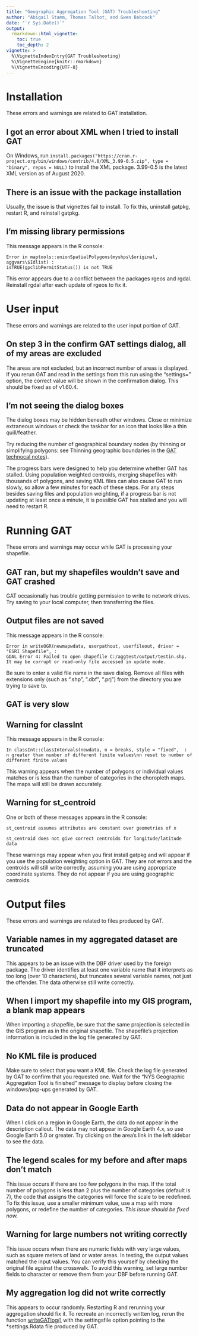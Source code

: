 ```yaml
---
title: "Geographic Aggregation Tool (GAT) Troubleshooting"
author: "Abigail Stamm, Thomas Talbot, and Gwen Babcock"
date: "`r Sys.Date()`"
output: 
  rmarkdown::html_vignette:
    toc: true
    toc_depth: 2
vignette: >
  %\VignetteIndexEntry{GAT Troubleshooting}
  %\VignetteEngine{knitr::rmarkdown}
  %\VignetteEncoding{UTF-8}
---
```



# Installation

These errors and warnings are related to GAT installation. 

## I got an error about XML when I tried to install GAT

On Windows, run `install.packages("https://cran.r-project.org/bin/windows/contrib/4.0/XML_3.99-0.5.zip", type = "binary", repos = NULL)` to install the XML package. 3.99-0.5 is the latest XML version as of August 2020.

## There is an issue with the package installation

Usually, the issue is that vignettes fail to install. To fix this, uninstall gatpkg, restart R, and reinstall gatpkg.

## I'm missing library permissions

This message appears in the R console: 

`Error in maptools::unionSpatialPolygons(myshps\$original, aggvars\$Idlist) :`  
`isTRUE(gpclibPermitStatus()) is not TRUE`

This error appears due to a conflict between the packages rgeos and rgdal. Reinstall rgdal after each update of rgeos to fix it.


# User input

These errors and warnings are related to the user input portion of GAT.

## On step 3 in the confirm GAT settings dialog, all of my areas are excluded

The areas are not excluded, but an incorrect number of areas is displayed. If you rerun GAT and read in the settings from this run using the "settings=" option, the correct value will be shown in the confirmation dialog. This should be fixed as of v1.60.4.

## I'm not seeing the dialog boxes

The dialog boxes may be hidden beneath other windows. Close or minimize extraneous windows or check the taskbar for an icon that looks like a thin quill/feather.


Try reducing the number of geographical boundary nodes (by thinning or simplifying polygons: see Thinning geographic boundaries in the [GAT technocal notes](../doc/gat_tech_notes.html)). 

The progress bars were designed to help you determine whether GAT has stalled. Using population weighted centroids, merging shapefiles with thousands of polygons, and saving KML files can also cause GAT to run slowly, so allow a few minutes for each of these steps. For any steps besides saving files and population weighting, if a progress bar is not updating at least once a minute, it is possible GAT has stalled and you will need to restart R. 




# Running GAT

These errors and warnings may occur while GAT is processing your shapefile.

## GAT ran, but my shapefiles wouldn't save and GAT crashed

GAT occasionally has trouble getting permission to write to network drives. Try saving to your local computer, then transferring the files.

## Output files are not saved 

This message appears in the R console: 

`Error in writeOGR(newmapwdata, userpathout, userfileout, driver = "ESRI Shapefile", :`  
`GDAL Error 4: Failed to open shapefile C:/aggtest/output/testin.shp.` 
`It may be corrupt or read-only file accessed in update mode.`

Be sure to enter a valid file name in the save dialog. Remove all files with extensions only (such as ".shp", ".dbf", ".prj") from the directory you are trying to save to.

## GAT is very slow
## Warning for classInt

This message appears in the R console: 

`In classInt::classIntervals(newdata, n = breaks, style = "fixed",  :`  
`n greater than number of different finite values\nn reset to number of different finite values`

This warning appears when the number of polygons or individual values matches or is less than the number of categories in the choropleth maps. The maps will still be drawn accurately.

## Warning for st_centroid

One or both of these messages appears in the R console: 

`st_centroid assumes attributes are constant over geometries of x`

`st_centroid does not give correct centroids for longitude/latitude data`

These warnings may appear when you first install gatpkg and will appear if you use the population weighting option in GAT. They are not errors and the centroids will still write correctly, assuming you are using appropriate coordinate systems. They do not appear if you are using geographic centroids.




# Output files

These errors and warnings are related to files produced by GAT.

## Variable names in my aggregated dataset are truncated

This appears to be an issue with the DBF driver used by the foreign package. The driver identifies at least one variable name that it interprets as too long (over 10 characters), but truncates several variable names, not just the offender. The data otherwise still write correctly.

## When I import my shapefile into my GIS program, a blank map appears

When importing a shapefile, be sure that the same projection is selected in the GIS program as in the original shapefile. The shapefile's projection information is included in the log file generated by GAT.

## No KML file is produced

Make sure to select that you want a KML file. Check the log file generated by GAT to confirm that you requested one. Wait for the “NYS Geographic Aggregation Tool is finished” message to display before closing the windows/pop-ups generated by GAT.

## Data do not appear in Google Earth

When I click on a region in Google Earth, the data do not appear in the description callout. The data may not appear in Google Earth 4.x, so use Google Earth 5.0 or greater. Try clicking on the area's link in the left sidebar to see the data.

## The legend scales for my before and after maps don't match

This issue occurs if there are too few polygons in the map. If the total number of polygons is less than 2 plus the number of categories (default is 7), the code that assigns the categories will force the scale to be redefined. To fix this issue, use a smaller minimum value, use a map with more polygons, or redefine the number of categories. *This issue should be fixed now.*

## Warning for large numbers not writing correctly

This issue occurs when there are numeric fields with very large values, such as square meters of land or water areas. In testing, the output values matched the input values. You can verify this yourself by checking the original file against the crosswalk. To avoid this warning, set large number fields to character or remove them from your DBF before running GAT.

## My aggregation log did not write correctly

This appears to occur randomly. Restarting R and rerunning your aggregation should fix it. To recreate an incorrectly written log, rerun the function [writeGATlog()](../html/writeGATlog.html) with the settingsfile option pointing to the *settings.Rdata file produced by GAT. 



